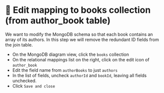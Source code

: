 
# 👐 Edit mapping to books collection (from author_book table)

We want to modify the MongoDB schema so that each book contains an array of its authors.
In this step we will remove the redundant ID fields from the join table. 

- On the MongoDB diagram view, click the `books` collection
- On the relational mappings list on the right, click on the edit icon of `author_book`
- Edit the field name from `authorBooks` to just `authors`
- In the list of fields, uncheck `authorId` and `bookId`, leaving all fields unchecked. 
- Click `Save and close`



<Screenshot url="https://www.mongodb.com/products/tools/relational-migrator" src="img/140-image-001.png" alt="Screenshot of the connect modal" />

